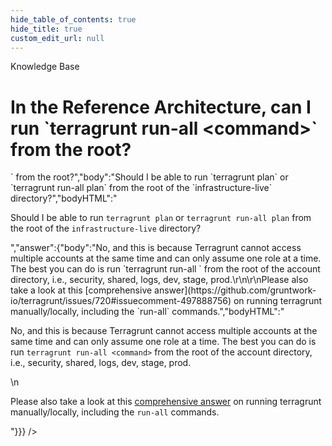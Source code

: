 ```yaml
---
hide_table_of_contents: true
hide_title: true
custom_edit_url: null
---
```



<head>
  <link rel="canonical" href="https://github.com/gruntwork-io/knowledge-base/discussions/96" />
</head>

<CenterLayout>
<span className="searchCategory">Knowledge Base</span>
<h1>In the Reference Architecture, can I run `terragrunt run-all &lt;command&gt;` from the root?</h1>
<GitHub discussion={{"id":"D_kwDOF8slf84AOQia","number":96,"author":{"login":"rhoboat"},"title":"In the Reference Architecture, can I run `terragrunt run-all <command>` from the root?","body":"Should I be able to run `terragrunt plan` or `terragrunt run-all plan` from the root of the `infrastructure-live` directory?","bodyHTML":"<p dir=\"auto\">Should I be able to run <code class=\"notranslate\">terragrunt plan</code> or <code class=\"notranslate\">terragrunt run-all plan</code> from the root of the <code class=\"notranslate\">infrastructure-live</code> directory?</p>","answer":{"body":"No, and this is because Terragrunt cannot access multiple accounts at the same time and can only assume one role at a time. The best you can do is run `terragrunt run-all <command>` from the root of the account directory, i.e., security, shared, logs, dev, stage, prod.\r\n\r\nPlease also take a look at this [comprehensive answer](https://github.com/gruntwork-io/terragrunt/issues/720#issuecomment-497888756) on running terragrunt manually/locally, including the `run-all` commands.","bodyHTML":"<p dir=\"auto\">No, and this is because Terragrunt cannot access multiple accounts at the same time and can only assume one role at a time. The best you can do is run <code class=\"notranslate\">terragrunt run-all &lt;command&gt;</code> from the root of the account directory, i.e., security, shared, logs, dev, stage, prod.</p>\n<p dir=\"auto\">Please also take a look at this <a href=\"https://github.com/gruntwork-io/terragrunt/issues/720#issuecomment-497888756\" data-hovercard-type=\"issue\" data-hovercard-url=\"/gruntwork-io/terragrunt/issues/720/hovercard\">comprehensive answer</a> on running terragrunt manually/locally, including the <code class=\"notranslate\">run-all</code> commands.</p>"}}} />

</CenterLayout>
  

<!-- ##DOCS-SOURCER-START
{
  "sourcePlugin": "github-discussions",
  "hash": "f1e45eb81a220a17d8d85ce3e16c55b4"
}
##DOCS-SOURCER-END -->
